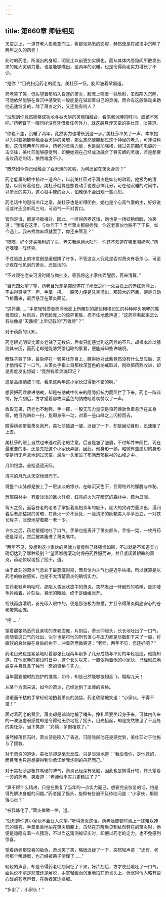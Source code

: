 ```yaml
---
---
---
```

title: 第660章 师徒相见
---



天空之上，一道苍老人影悬空而立，看那张熟悉的面容，赫然便是在戒指中沉睡了两年之久的药老！

此时的药老，所凝出的身躯，明显比以前更加实质化，而从其体内隐隐间所散发出来的庞大灵魂力量，也是能够瞧出，这两年的沉睡，也是令得药老实力增长了不少。

“是你？”目光扫见药老的面庞，美杜莎一怔，旋即皱着黛眉道。

药老笑了笑，低头望着那陷入昏迷的萧炎，脸庞上噙着一抹欣慰，虽然陷入沉睡，可他依然能够在昏沉中感受到一股能量在滋润着自己的灵魂，而会有这般举动来助他迅速恢复的，除了萧炎之外，又还能有何人？

“没想到你竟然能够成功地与吞天蟒的灵魂相融合，看来我沉睡的时间，应该不短吧。”药老瞥了一眼同样没有凭借着任何外力，就这般悬浮天空的美杜莎，淡笑道。

“你也不差，沉睡了两年，竟然实力也增长到这一步。”美杜莎冷笑了一声，本来她以为只要她能够融合吞天蟒的灵魂，那么定然便能超过这个神秘的老头，可却没料到，这沉睡两年时间中，药老的灵魂力量，也是越加强横，经过先前那闪电般的一击交锋，美杜莎能够感觉到，即便她观在己经成功融合了吞天蟒的灵魂，若是想要击败药老的话，依然难度不小。

“既然如今你己经融合了吞天蟒的灵魂，为何还留在萧炎身旁？”

药老低垂的眼中掠过一道冷芒，以前美杜莎对于萧炎是如何的敌观，他极为的清楚，以前有着他在，美杜莎就算是想要动手也要忌惮几分，可在他沉睡的时间中，以萧炎的实力，这心狠手辣的女人，怕难保不会出观一些心思。

药老话中的那份冷斥之意，美杜莎也是听得明白，她也是个心高气傲的主，好好说话或许还会听两三句，可语气一不对胃口。

管你是谁，都是冷脸相对，因此，一听得药老这话，她也是一扬妖艳俏脸，冷笑道：“我留在这里，与你何干？当年萧炎那般辱我，你这老家伙也脱不了干系，如今遇上。我未找你麻烦就罢了，你还来管我？”

“嘿嘿，好个牙尖嘴利的丫头，老夫我纵横大陆时，你还不知道在哪里喝奶呢。”药老嘿嘿一阵怪笑。

不过脸庞上的冷意倒是缓缓降了许多，不管这女人究竟是否对萧炎有着杀心，可至少观在他见到的萧炎，还是活的。

“不过观在老夫可没时间与你扯皮，等我将这小家伙弄醒后，再来清算。”

“目光四处望了望，药老目光却是突然停在了峭壁之间一处巨石上的赤红药鼎上，不由得轻咦了一声，手掌一招。一股吸力便是凭空涌出，那硕大的药鼎，便是自动飞掠而来，最后悬浮在萧炎面前。

“这药鼎……”手掌轻轻摸着药鼎表面上所雕刻的那些栩栩如生的种种仰头咆哮的魔兽图纹，片刻后，药老脸庞上的惊异更胜，忍不住地低声道：“这药鼎看起来怎么有些像是“天鼎榜”上所记载的“万兽鼎”？”

对于药鼎的认知。

药老眼光明显比萧炎老辣了无数倍，后者只能感觉到这药鼎的不凡，却根本难以猜测其来历，而药老却是能够凭借粗略的察看，便能辩知些许端倪。

眼珠子转了转，最后停在一旁美杜莎身上，瞧得她对此鼎竟然没有什么反应后，这才悄悄松了一口气，从萧炎手指上将那枚深蓝色的纳戒取过，刚欲把药鼎收进，却是再度发出惊疑：“竟然有着灵魂印记？

这是高级纳戒？嘿，看来这两年这小家伙过得挺不错的啊。”

想要把药鼎收进纳戒，却是被纳戒中传来的隐隐抵抗力而阻拦了下来，药老一阵错愕，好片刻后，方才望着那枚深蓝色的纳戒咂着嘴赞叹了一声。

收取无果，药老也不勉强，手一挥，一股无形力量便是将药鼎驮负着悬浮在其身旁，他目光四处一扫，旋即身形一动，对着一座山峰之上闪掠而去。

瞧得药老带着萧炎离开，美杜莎黛眉一皱，迟疑了一下，却是展动身形，迅速跟了上去。

美杜莎的跟上自然也未逃过药老的注意，后者是皱了皱眉，不过却并未阻拦，现在最重要的事，还是先把这个小家伙弄醒，因此，他身形一颤，略微有些虚幻的身形便是悄无声息地划过天空，最后一头窜进了布满葱郁巨衬的山峰之中。

月如银盘，悬挂遥遥天际。

清凉的月光从天空倾洒而下。

将整个山脉都是披上了一层淡淡的银纱，在暗沉天色下，显得格外的朦胧与神秘。

葱郁森林中，有着淡淡的篝火升腾，红亮的火光在暗沉的森林中，颇为显眼。

篝火之旁，面容苍老的老者手掌抵着黑袍青年的额头，庞大的灵魂力量涌出，浸润着后者那枯揭的灵魂，在篝火一旁不远处，一脸清冷的妖艳美人亭亭玉立，一对狭长眸子，淡漠地望着那一老一少。

许久之后，药老缓缓地吐了口气，手掌也是离开了萧炎额头，手指一晃，一枚丹药便是浮现，然后被其塞进了萧炎嘴中。

“两年不见，没想到这小家伙的灵魂力量竟然己经强悍如斯，不过就是不知道实力确切达到了哪种级别？”望着喉咙滚动时将丹药吞服而进，并且紧闭着眼眸的萧炎，药老惊叹地摇了摇头，道。

由于此刻的萧炎气息处于最萎靡时期，而且体内斗气也是近乎枯竭，所以就算是以药老的敏锐感知，也是不太清楚萧炎的确切实力。

在药老轻声哨咕时，那陷入昏迷状态中的萧炎，突然发出一阵剧烈的咳嗽，旋即睫毛抖动着，片刻后，紧闭的眼脸，终于是缓缓张开。

视线再度清明，首先印入眼中的，便是那张极为熟悉，并且令得萧炎彻底安心的苍老带笑面庞。

“呼……”

望着那张熟悉而且亲切的苍老面庞，片刻后，萧炎仰起头，长长地吐出了一口气，而随着这口气的吐出，似乎也是将他的所有担心与压力都是尽数卸下来了一般，将疲软的身体靠在身后的树干，冲着药老微笑道：“老师，两年不见，您还好吧？”

药老目光也是紧紧地盯着那张比起两年前多了几分成熟与冷厉的年轻脸庞，他能知道，在他沉睡的那段时日中，这个长久以来，一直依赖着他的小家伙，己经彻底地蜕变并且具备了独当一面的资格与实力。

当年需要他时刻庇护的雏鹰，如今，却是己然能够振翅高飞，翱翔九天！

从某个方面来说，如今的萧炎，己经达到了出师的资格。

温暖而干枯的手掌轻轻地拍着萧炎的脑袋，药老欣慰地笑道：“小家伙，干得不错！”

面对着药老的赞赏，萧炎却是讪讪地捎了梢头，挣扎着要坐起身子来，可体内传来的一波波虚弱感觉却是令得他无奈地摇了摇头，目光抬起，却是突然瞥见了不远处的美杜莎，当下笑道：“彩鳞，多谢相救了。”

虽然掉落巨石时，萧炎便是陷入了昏迷，可隐隐间他还是感觉到，美杜莎对于他施与了援救。

对于萧炎的道谢，美杜莎却是毫无反应，只是淡淡地道：“我没救你，是他救的，而且我也只是想要得到你承诺给我炼制的丹药而己。”

对于美杜莎那极其嘴硬的脾气，萧炎己经深有感触，因此也是懒得计较，转头望着一旁的药老，笑着道：“老师似乎实力更精进了？”

“算不得什么精进，只是在恢复了当年的一点实力而己，想要完全恢复的话，怕是得先解决身躯的问题。”药老摇了摇头，旋即有些迫不及待地问道：“小家伙，那陨落心炎？”

“被我炼化了。”萧炎微微一笑，道。

“就知道你这小家伙不会让人失望。”听得萧炎这话，药老脸庞顿时涌上一抹难以掩饰的惊喜，手掌重重地拍在萧炎肩膀上，虽然在苏醒后见到依然健在的萧炎时，他便是隐隐有着一点猜测，不过当这猜测被证实时，即便以药老的定力，也不免感到惊喜。

望着药老那惊喜的脸色，萧炎笑了笑，略微迟疑了一下，突然轻声道：”还有，老师那个叛师者，也己经被弟子清理了……”

轻轻的声音，却是令得药老顷刻间怔了下来，好片刻后，方才使劲地吐了一口气，面色说不清是悲戚还是解脱，手掌轻缓而沉重地拍在萧炎头上，低沉得令人略有些心酸的苍老声音，在后者耳边排细。

“多谢了，小家伙！”